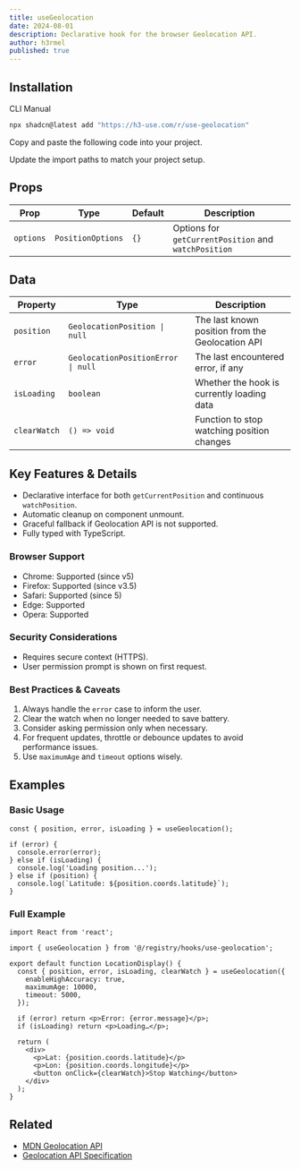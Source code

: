 ```yaml
---
title: useGeolocation
date: 2024-08-01
description: Declarative hook for the browser Geolocation API.
author: h3rmel
published: true
---
```


<HookPreview name="use-geolocation-demo" />

## Installation

<Tabs defaultValue="cli">

<TabsList>
  <TabsTrigger value="cli">CLI</TabsTrigger>
  <TabsTrigger value="manual">Manual</TabsTrigger>
</TabsList>
<TabsContent value="cli">

```bash
npx shadcn@latest add "https://h3-use.com/r/use-geolocation"
```

</TabsContent>
<TabsContent value="manual">

<Steps>

<Step>Copy and paste the following code into your project.</Step>

<HookSource name="use-geolocation" />

<Step>Update the import paths to match your project setup.</Step>

</Steps>

</TabsContent>

</Tabs>

## Props

| Prop      | Type              | Default | Description                                          |
| --------- | ----------------- | ------- | ---------------------------------------------------- |
| `options` | `PositionOptions` | `{}`    | Options for `getCurrentPosition` and `watchPosition` |

## Data

| Property     | Type                               | Description                                      |
| ------------ | ---------------------------------- | ------------------------------------------------ |
| `position`   | `GeolocationPosition \| null`      | The last known position from the Geolocation API |
| `error`      | `GeolocationPositionError \| null` | The last encountered error, if any               |
| `isLoading`  | `boolean`                          | Whether the hook is currently loading data       |
| `clearWatch` | `() => void`                       | Function to stop watching position changes       |

## Key Features & Details

- Declarative interface for both `getCurrentPosition` and continuous `watchPosition`.
- Automatic cleanup on component unmount.
- Graceful fallback if Geolocation API is not supported.
- Fully typed with TypeScript.

### Browser Support

- Chrome: Supported (since v5)
- Firefox: Supported (since v3.5)
- Safari: Supported (since 5)
- Edge: Supported
- Opera: Supported

### Security Considerations

- Requires secure context (HTTPS).
- User permission prompt is shown on first request.

### Best Practices & Caveats

1. Always handle the `error` case to inform the user.
2. Clear the watch when no longer needed to save battery.
3. Consider asking permission only when necessary.
4. For frequent updates, throttle or debounce updates to avoid performance issues.
5. Use `maximumAge` and `timeout` options wisely.

## Examples

### Basic Usage

```tsx
const { position, error, isLoading } = useGeolocation();

if (error) {
  console.error(error);
} else if (isLoading) {
  console.log('Loading position...');
} else if (position) {
  console.log(`Latitude: ${position.coords.latitude}`);
}
```

### Full Example

```tsx
import React from 'react';

import { useGeolocation } from '@/registry/hooks/use-geolocation';

export default function LocationDisplay() {
  const { position, error, isLoading, clearWatch } = useGeolocation({
    enableHighAccuracy: true,
    maximumAge: 10000,
    timeout: 5000,
  });

  if (error) return <p>Error: {error.message}</p>;
  if (isLoading) return <p>Loading…</p>;

  return (
    <div>
      <p>Lat: {position.coords.latitude}</p>
      <p>Lon: {position.coords.longitude}</p>
      <button onClick={clearWatch}>Stop Watching</button>
    </div>
  );
}
```

## Related

- [MDN Geolocation API](https://developer.mozilla.org/en-US/docs/Web/API/Geolocation_API)
- [Geolocation API Specification](https://w3c.github.io/geolocation/)
